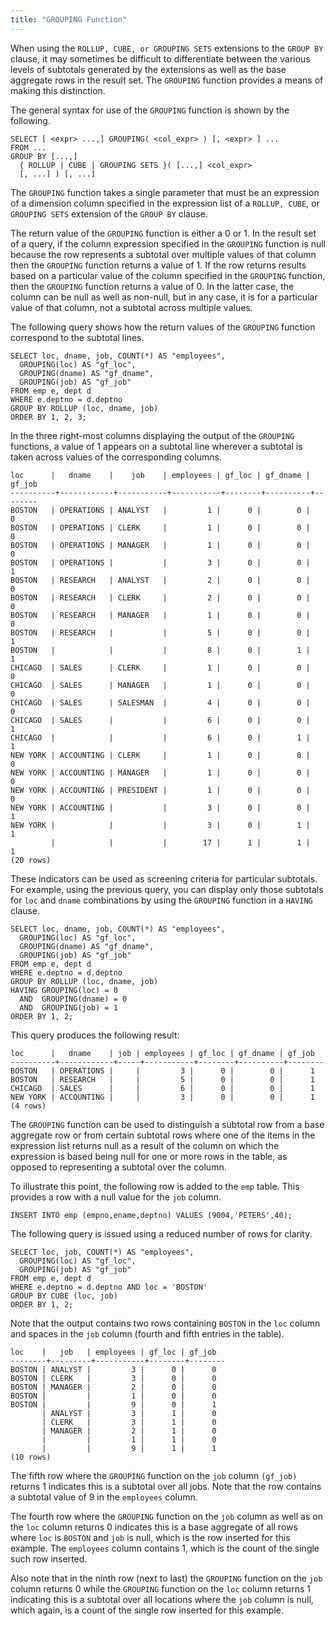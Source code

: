 ```yaml
---
title: "GROUPING Function"
---
```


<div id="grouping_function" class="registered_link"></div>

When using the `ROLLUP, CUBE, or GROUPING SETS` extensions to the `GROUP BY` clause, it may sometimes be difficult to differentiate between the various levels of subtotals generated by the extensions as well as the base aggregate rows in the result set. The `GROUPING` function provides a means of making this distinction.

The general syntax for use of the `GROUPING` function is shown by the following.

```
SELECT [ <expr> ...,] GROUPING( <col_expr> ) [, <expr> ] ...
FROM ...
GROUP BY [...,]
  { ROLLUP | CUBE | GROUPING SETS }( [...,] <col_expr>
  [, ...] ) [, ...]
```

The `GROUPING` function takes a single parameter that must be an expression of a dimension column specified in the expression list of a `ROLLUP, CUBE`, or `GROUPING SETS` extension of the `GROUP BY` clause.

The return value of the `GROUPING` function is either a 0 or 1. In the result set of a query, if the column expression specified in the `GROUPING` function is null because the row represents a subtotal over multiple values of that column then the `GROUPING` function returns a value of 1. If the row returns results based on a particular value of the column specified in the `GROUPING` function, then the `GROUPING` function returns a value of 0. In the latter case, the column can be null as well as non-null, but in any case, it is for a particular value of that column, not a subtotal across multiple values.

The following query shows how the return values of the `GROUPING` function correspond to the subtotal lines.

```
SELECT loc, dname, job, COUNT(*) AS "employees",
  GROUPING(loc) AS "gf_loc",
  GROUPING(dname) AS "gf_dname",
  GROUPING(job) AS "gf_job"
FROM emp e, dept d
WHERE e.deptno = d.deptno
GROUP BY ROLLUP (loc, dname, job)
ORDER BY 1, 2, 3;
```

In the three right-most columns displaying the output of the `GROUPING` functions, a value of 1 appears on a subtotal line wherever a subtotal is taken across values of the corresponding columns.

```
loc      |   dname    |    job    | employees | gf_loc | gf_dname | gf_job
----------+------------+-----------+-----------+--------+----------+--------
BOSTON   | OPERATIONS | ANALYST   |         1 |      0 |        0 |      0
BOSTON   | OPERATIONS | CLERK     |         1 |      0 |        0 |      0
BOSTON   | OPERATIONS | MANAGER   |         1 |      0 |        0 |      0
BOSTON   | OPERATIONS |           |         3 |      0 |        0 |      1
BOSTON   | RESEARCH   | ANALYST   |         2 |      0 |        0 |      0
BOSTON   | RESEARCH   | CLERK     |         2 |      0 |        0 |      0
BOSTON   | RESEARCH   | MANAGER   |         1 |      0 |        0 |      0
BOSTON   | RESEARCH   |           |         5 |      0 |        0 |      1
BOSTON   |            |           |         8 |      0 |        1 |      1
CHICAGO  | SALES      | CLERK     |         1 |      0 |        0 |      0
CHICAGO  | SALES      | MANAGER   |         1 |      0 |        0 |      0
CHICAGO  | SALES      | SALESMAN  |         4 |      0 |        0 |      0
CHICAGO  | SALES      |           |         6 |      0 |        0 |      1
CHICAGO  |            |           |         6 |      0 |        1 |      1
NEW YORK | ACCOUNTING | CLERK     |         1 |      0 |        0 |      0
NEW YORK | ACCOUNTING | MANAGER   |         1 |      0 |        0 |      0
NEW YORK | ACCOUNTING | PRESIDENT |         1 |      0 |        0 |      0
NEW YORK | ACCOUNTING |           |         3 |      0 |        0 |      1
NEW YORK |            |           |         3 |      0 |        1 |      1
         |            |           |        17 |      1 |        1 |      1
(20 rows)
```

These indicators can be used as screening criteria for particular subtotals. For example, using the previous query, you can display only those subtotals for `loc` and `dname` combinations by using the `GROUPING` function in a `HAVING` clause.

```
SELECT loc, dname, job, COUNT(*) AS "employees",
  GROUPING(loc) AS "gf_loc",
  GROUPING(dname) AS "gf_dname",
  GROUPING(job) AS "gf_job"
FROM emp e, dept d
WHERE e.deptno = d.deptno
GROUP BY ROLLUP (loc, dname, job)
HAVING GROUPING(loc) = 0
  AND  GROUPING(dname) = 0
  AND  GROUPING(job) = 1
ORDER BY 1, 2;
```

This query produces the following result:

```
loc      |   dname    | job | employees | gf_loc | gf_dname | gf_job
----------+------------+-----+-----------+--------+----------+--------
BOSTON   | OPERATIONS |     |         3 |      0 |        0 |      1
BOSTON   | RESEARCH   |     |         5 |      0 |        0 |      1
CHICAGO  | SALES      |     |         6 |      0 |        0 |      1
NEW YORK | ACCOUNTING |     |         3 |      0 |        0 |      1
(4 rows)
```

The `GROUPING` function can be used to distinguish a subtotal row from a base aggregate row or from certain subtotal rows where one of the items in the expression list returns null as a result of the column on which the expression is based being null for one or more rows in the table, as opposed to representing a subtotal over the column.

To illustrate this point, the following row is added to the `emp` table. This provides a row with a null value for the `job` column.

```
INSERT INTO emp (empno,ename,deptno) VALUES (9004,'PETERS',40);
```

The following query is issued using a reduced number of rows for clarity.

```
SELECT loc, job, COUNT(*) AS "employees",
  GROUPING(loc) AS "gf_loc",
  GROUPING(job) AS "gf_job"
FROM emp e, dept d
WHERE e.deptno = d.deptno AND loc = 'BOSTON'
GROUP BY CUBE (loc, job)
ORDER BY 1, 2;
```

Note that the output contains two rows containing `BOSTON` in the `loc` column and spaces in the `job` column (fourth and fifth entries in the table).

```
loc    |   job   | employees | gf_loc | gf_job
--------+---------+-----------+--------+--------
BOSTON | ANALYST |         3 |      0 |      0
BOSTON | CLERK   |         3 |      0 |      0
BOSTON | MANAGER |         2 |      0 |      0
BOSTON |         |         1 |      0 |      0
BOSTON |         |         9 |      0 |      1
       | ANALYST |         3 |      1 |      0
       | CLERK   |         3 |      1 |      0
       | MANAGER |         2 |      1 |      0
       |         |         1 |      1 |      0
       |         |         9 |      1 |      1
(10 rows)
```

The fifth row where the `GROUPING` function on the `job` column `(gf_job)` returns 1 indicates this is a subtotal over all jobs. Note that the row contains a subtotal value of 9 in the `employees` column.

The fourth row where the `GROUPING` function on the `job` column as well as on the `loc` column returns 0 indicates this is a base aggregate of all rows where `loc` is `BOSTON` and `job` is null, which is the row inserted for this example. The `employees` column contains 1, which is the count of the single such row inserted.

Also note that in the ninth row (next to last) the `GROUPING` function on the `job` column returns 0 while the `GROUPING` function on the `loc` column returns 1 indicating this is a subtotal over all locations where the `job` column is null, which again, is a count of the single row inserted for this example.
